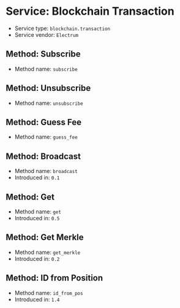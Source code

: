 =Service: Blockchain Transaction=

* Service type: <code>blockchain.transaction</code>
* Service vendor: <code>Electrum</code>

==Method: Subscribe==

* Method name: <code>subscribe</code>

==Method: Unsubscribe==

* Method name: <code>unsubscribe</code>

==Method: Guess Fee==

* Method name: <code>guess_fee</code>

==Method: Broadcast==

* Method name: <code>broadcast</code>
* Introduced in: <code>0.1</code>

==Method: Get==

* Method name: <code>get</code>
* Introduced in: <code>0.5</code>

==Method: Get Merkle==

* Method name: <code>get_merkle</code>
* Introduced in: <code>0.2</code>

==Method: ID from Position==

* Method name: <code>id_from_pos</code>
* Introduced in: <code>1.4</code>